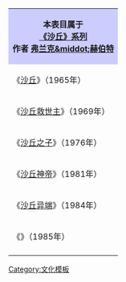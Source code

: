 {| cellpadding="1" style="float: right; border: 1px solid #8888aa; background: #f7f8ff; padding: 5px; font-size: 95%; margin: 0 0px 0 0px;"
| style="background: #ccf; text-align: center;" | '''本表目属于'''<br>'''[[沙丘 (跨媒體製作)|《沙丘》系列]]'''<br>'''作者 [[弗兰克&middot;赫伯特]]'''<br>
|-
| 《[[沙丘 (小说)|沙丘]]》（1965年）
|-
| 《[[沙丘救世主]]》（1969年）
|-
| 《[[沙丘之子]]》（1976年）
|-
| 《[[沙丘神帝]]》（1981年）
|-
| 《[[沙丘异端]]》（1984年）
|-
| 《{{le|沙丘圣殿|Chapterhouse: Dune}}》（1985年）
|-
|}<noinclude>[[Category:文化模板]]</noinclude>